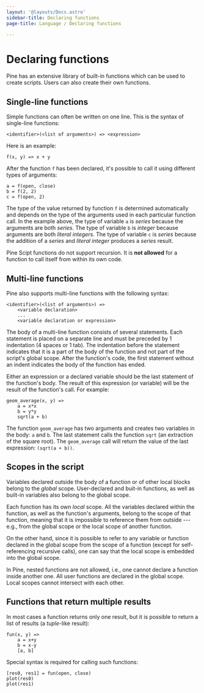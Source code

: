 ```yaml
---
layout: '@layouts/Docs.astro'
sidebar-title: Declaring functions
page-title: Language / Declaring functions

---
```

# Declaring functions



Pine has an extensive library of built-in functions which can be used to
create scripts. Users can also create their own functions.

## Single-line functions

Simple functions can often be written on one line. This is the syntax of
single-line functions:

``` text
<identifier>(<list of arguments>) => <expression>
```

Here is an example:

    f(x, y) => x + y

After the function `f` has been declared, it\'s possible to call it
using different types of arguments:

    a = f(open, close)
    b = f(2, 2)
    c = f(open, 2)

The type of the value returned by function `f` is determined
automatically and depends on the type of the arguments used in each
particular function call. In the example above, the type of variable `a`
is *series* because the arguments are both *series*. The type of
variable `b` is *integer* because arguments are both *literal integers*.
The type of variable `c` is *series* because the addition of a *series*
and *literal integer* produces a *series* result.

Pine Scipt functions do not support recursion. It is **not allowed** for
a function to call itself from within its own code.

## Multi-line functions 

Pine also supports multi-line functions with the following syntax:

``` text
<identifier>(<list of arguments>) =>
    <variable declaration>
    ...
    <variable declaration or expression>
```

The body of a multi-line function consists of several statements. Each
statement is placed on a separate line and must be preceded by 1
indentation (4 spaces or 1 tab). The indentation before the statement
indicates that it is a part of the body of the function and not part of
the script\'s global scope. After the function\'s code, the first
statement without an indent indicates the body of the function has
ended.

Either an expression or a declared variable should be the last statement
of the function\'s body. The result of this expression (or variable)
will be the result of the function\'s call. For example:

    geom_average(x, y) =>
        a = x*x
        b = y*y
        sqrt(a + b)

The function `geom_average` has two arguments and creates two variables
in the body: `a` and `b`. The last statement calls the function `sqrt`
(an extraction of the square root). The `geom_average` call will return
the value of the last expression: `(sqrt(a + b))`.

## Scopes in the script

Variables declared outside the body of a function or of other local
blocks belong to the *global* scope. User-declared and buit-in
functions, as well as built-in variables also belong to the global
scope.

Each function has its own *local* scope. All the variables declared
within the function, as well as the function\'s arguments, belong to the
scope of that function, meaning that it is impossible to reference them
from outside \-\-- e.g., from the global scope or the local scope of
another function.

On the other hand, since it is possible to refer to any variable or
function declared in the global scope from the scope of a function
(except for self-referencing recursive calls), one can say that the
local scope is embedded into the global scope.

In Pine, nested functions are not allowed, i.e., one cannot declare a
function inside another one. All user functions are declared in the
global scope. Local scopes cannot intersect with each other.

## Functions that return multiple results

In most cases a function returns only one result, but it is possible to
return a list of results (a *tuple*-like result):

    fun(x, y) =>
        a = x+y
        b = x-y
        [a, b]

Special syntax is required for calling such functions:

``` pine
[res0, res1] = fun(open, close)
plot(res0)
plot(res1)
```

